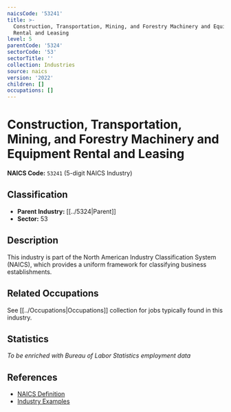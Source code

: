 ```yaml
---
naicsCode: '53241'
title: >-
  Construction, Transportation, Mining, and Forestry Machinery and Equipment
  Rental and Leasing
level: 5
parentCode: '5324'
sectorCode: '53'
sectorTitle: ''
collection: Industries
source: naics
version: '2022'
children: []
occupations: []
---
```

# Construction, Transportation, Mining, and Forestry Machinery and Equipment Rental and Leasing

**NAICS Code:** `53241` (5-digit NAICS Industry)

## Classification

- **Parent Industry:** [[../5324|Parent]]
- **Sector:** 53

## Description

This industry is part of the North American Industry Classification System (NAICS), which provides a uniform framework for classifying business establishments.

## Related Occupations

See [[../Occupations|Occupations]] collection for jobs typically found in this industry.

## Statistics

*To be enriched with Bureau of Labor Statistics employment data*

## References

- [NAICS Definition](https://www.census.gov/naics/)
- [Industry Examples](https://www.census.gov/naics/2022NAICS/)
